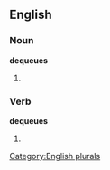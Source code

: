 
==English==

===Noun===
'''dequeues'''

# {{plural of |[[dequeue]]}}

===Verb===
'''dequeues'''

# {{third-person singular of|[[dequeue]]}}

[[Category:English plurals]]